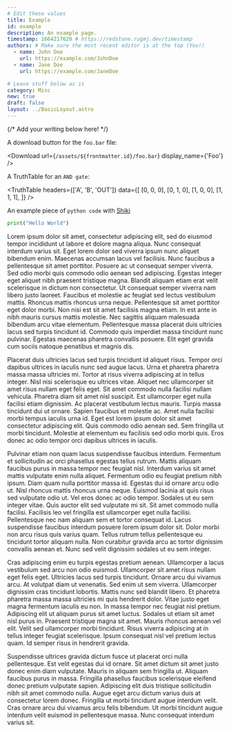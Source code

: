 ```yaml
---
# Edit these values
title: Example
id: example
description: An example page.
timestamp: 1664217620 # https://redstone.rugmj.dev/timestamp
authors: # Make sure the most recent editor is at the top (You!)
  - name: John Doe
    url: https://example.com/JohnDoe
  - name: Jane Doe
    url: https://example.com/JaneDoe

# Leave stuff below as is
category: Misc
new: true
draft: false
layout: ../BasicLayout.astro
---
```



{/* Add your writing below here! */}

A download button for the `foo.bar` file:

<Download url={`/assets/${frontmatter.id}/foo.bar`} display_name={'Foo'} />

A TruthTable for an `AND gate`:

<TruthTable
	headers={['A', 'B', 'OUT']}
	data={[
		[0, 0, 0],
		[0, 1, 0],
		[1, 0, 0],
		[1, 1, 1],
	]}
/>

An example piece of `python code` with [Shiki](https://github.com/shikijs/shiki)

```py
print("Hello World")
```

Lorem ipsum dolor sit amet, consectetur adipiscing elit, sed do eiusmod tempor incididunt ut labore et dolore magna aliqua. Nunc consequat interdum varius sit. Eget lorem dolor sed viverra ipsum nunc aliquet bibendum enim. Maecenas accumsan lacus vel facilisis. Nunc faucibus a pellentesque sit amet porttitor. Posuere ac ut consequat semper viverra. Sed odio morbi quis commodo odio aenean sed adipiscing. Egestas integer eget aliquet nibh praesent tristique magna. Blandit aliquam etiam erat velit scelerisque in dictum non consectetur. Ut consequat semper viverra nam libero justo laoreet. Faucibus et molestie ac feugiat sed lectus vestibulum mattis. Rhoncus mattis rhoncus urna neque. Pellentesque sit amet porttitor eget dolor morbi. Non nisi est sit amet facilisis magna etiam. In est ante in nibh mauris cursus mattis molestie. Nec sagittis aliquam malesuada bibendum arcu vitae elementum. Pellentesque massa placerat duis ultricies lacus sed turpis tincidunt id. Commodo quis imperdiet massa tincidunt nunc pulvinar. Egestas maecenas pharetra convallis posuere. Elit eget gravida cum sociis natoque penatibus et magnis dis.

Placerat duis ultricies lacus sed turpis tincidunt id aliquet risus. Tempor orci dapibus ultrices in iaculis nunc sed augue lacus. Urna et pharetra pharetra massa massa ultricies mi. Tortor at risus viverra adipiscing at in tellus integer. Nisl nisi scelerisque eu ultrices vitae. Aliquet nec ullamcorper sit amet risus nullam eget felis eget. Sit amet commodo nulla facilisi nullam vehicula. Pharetra diam sit amet nisl suscipit. Est ullamcorper eget nulla facilisi etiam dignissim. Ac placerat vestibulum lectus mauris. Turpis massa tincidunt dui ut ornare. Sapien faucibus et molestie ac. Amet nulla facilisi morbi tempus iaculis urna id. Eget est lorem ipsum dolor sit amet consectetur adipiscing elit. Quis commodo odio aenean sed. Sem fringilla ut morbi tincidunt. Molestie at elementum eu facilisis sed odio morbi quis. Eros donec ac odio tempor orci dapibus ultrices in iaculis.

Pulvinar etiam non quam lacus suspendisse faucibus interdum. Fermentum et sollicitudin ac orci phasellus egestas tellus rutrum. Mattis aliquam faucibus purus in massa tempor nec feugiat nisl. Interdum varius sit amet mattis vulputate enim nulla aliquet. Fermentum odio eu feugiat pretium nibh ipsum. Diam quam nulla porttitor massa id. Egestas dui id ornare arcu odio ut. Nisl rhoncus mattis rhoncus urna neque. Euismod lacinia at quis risus sed vulputate odio ut. Vel eros donec ac odio tempor. Sodales ut eu sem integer vitae. Quis auctor elit sed vulputate mi sit. Sit amet commodo nulla facilisi. Facilisis leo vel fringilla est ullamcorper eget nulla facilisi. Pellentesque nec nam aliquam sem et tortor consequat id. Lacus suspendisse faucibus interdum posuere lorem ipsum dolor sit. Dolor morbi non arcu risus quis varius quam. Tellus rutrum tellus pellentesque eu tincidunt tortor aliquam nulla. Non curabitur gravida arcu ac tortor dignissim convallis aenean et. Nunc sed velit dignissim sodales ut eu sem integer.

Cras adipiscing enim eu turpis egestas pretium aenean. Ullamcorper a lacus vestibulum sed arcu non odio euismod. Ullamcorper sit amet risus nullam eget felis eget. Ultricies lacus sed turpis tincidunt. Ornare arcu dui vivamus arcu. At volutpat diam ut venenatis. Sed enim ut sem viverra. Ullamcorper dignissim cras tincidunt lobortis. Mattis nunc sed blandit libero. Et pharetra pharetra massa massa ultricies mi quis hendrerit dolor. Vitae justo eget magna fermentum iaculis eu non. In massa tempor nec feugiat nisl pretium. Adipiscing elit ut aliquam purus sit amet luctus. Sodales ut etiam sit amet nisl purus in. Praesent tristique magna sit amet. Mauris rhoncus aenean vel elit. Velit sed ullamcorper morbi tincidunt. Risus viverra adipiscing at in tellus integer feugiat scelerisque. Ipsum consequat nisl vel pretium lectus quam. Id semper risus in hendrerit gravida.

Suspendisse ultrices gravida dictum fusce ut placerat orci nulla pellentesque. Est velit egestas dui id ornare. Sit amet dictum sit amet justo donec enim diam vulputate. Mauris in aliquam sem fringilla ut. Aliquam faucibus purus in massa. Fringilla phasellus faucibus scelerisque eleifend donec pretium vulputate sapien. Adipiscing elit duis tristique sollicitudin nibh sit amet commodo nulla. Augue eget arcu dictum varius duis at consectetur lorem donec. Fringilla ut morbi tincidunt augue interdum velit. Cras ornare arcu dui vivamus arcu felis bibendum. Ut morbi tincidunt augue interdum velit euismod in pellentesque massa. Nunc consequat interdum varius sit.

